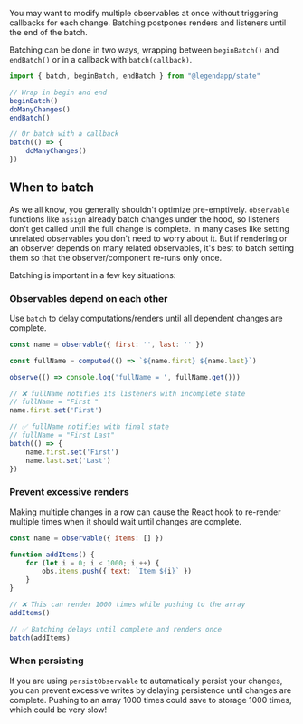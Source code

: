 You may want to modify multiple observables at once without triggering callbacks for each change. Batching postpones renders and listeners until the end of the batch.

Batching can be done in two ways, wrapping between `beginBatch()` and `endBatch()` or in a callback with `batch(callback)`.

```js
import { batch, beginBatch, endBatch } from "@legendapp/state"

// Wrap in begin and end
beginBatch()
doManyChanges()
endBatch()

// Or batch with a callback
batch(() => {
    doManyChanges()
})
```

## When to batch

As we all know, you generally shouldn't optimize pre-emptively. `observable` functions like `assign` already batch changes under the hood, so listeners don't get called until the full change is complete. In many cases like setting unrelated observables you don't need to worry about it. But if rendering or an observer depends on many related observables, it's best to batch setting them so that the observer/component re-runs only once.

Batching is important in a few key situations:

### Observables depend on each other

Use `batch` to delay computations/renders until all dependent changes are complete.

```js
const name = observable({ first: '', last: '' })

const fullName = computed(() => `${name.first} ${name.last}`)

observe(() => console.log('fullName = ', fullName.get()))

// ❌ fullName notifies its listeners with incomplete state
// fullName = "First "
name.first.set('First')

// ✅ fullName notifies with final state
// fullName = "First Last"
batch(() => {
    name.first.set('First')
    name.last.set('Last')
})
```

### Prevent excessive renders

Making multiple changes in a row can cause the React hook to re-render multiple times when it should wait until changes are complete.

```js
const name = observable({ items: [] })

function addItems() {
    for (let i = 0; i < 1000; i ++) {
        obs.items.push({ text: `Item ${i}` })
    }
}

// ❌ This can render 1000 times while pushing to the array
addItems()

// ✅ Batching delays until complete and renders once
batch(addItems)
```

### When persisting

If you are using `persistObservable` to automatically persist your changes, you can prevent excessive writes by delaying persistence until changes are complete. Pushing to an array 1000 times could save to storage 1000 times, which could be very slow!